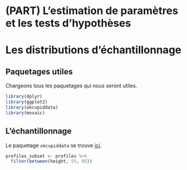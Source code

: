 # (PART) L'estimation de paramètres et les tests d'hypothèses {-} 

# Les distributions d'échantillonnage

## Paquetages utiles {-}

Chargeons tous les paquetages qui nous seront utiles.

```r
library(dplyr)
library(ggplot2)
library(okcupiddata)
library(mosaic)
```

## L'échantillonnage

Le paquetage `okcupiddata` se trouve [ici](https://github.com/rudeboybert/okcupiddata).

```r
profiles_subset <- profiles %>% 
  filter(between(height, 55, 85))
```

